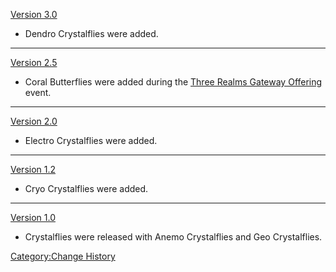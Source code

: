 [[Version 3.0]]
* Dendro Crystalflies were added.
----
[[Version 2.5]]
* Coral Butterflies were added during the [[Three Realms Gateway Offering]] event.
----
[[Version 2.0]]
* Electro Crystalflies were added.
----
[[Version 1.2]]
* Cryo Crystalflies were added.
----
[[Version 1.0]]
* Crystalflies were released with Anemo Crystalflies and Geo Crystalflies.
<noinclude>[[Category:Change History]]</noinclude>